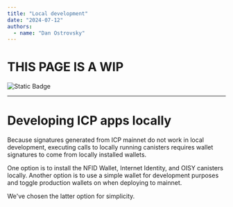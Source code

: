 ```yaml
---
title: "Local development"
date: "2024-07-12"
authors:
  - name: "Dan Ostrovsky"
---
```


# THIS PAGE IS A WIP

![Static Badge](https://img.shields.io/badge/status-wip-red)

---

# Developing ICP apps locally

Because signatures generated from ICP mainnet do not work in local development, executing calls to
locally running canisters requires wallet signatures to come from locally installed wallets.

One option is to install the NFID Wallet, Internet Identity, and OISY canisters locally. Another
option is to use a simple wallet for development purposes and toggle production wallets on when
deploying to mainnet.

We've chosen the latter option for simplicity.
